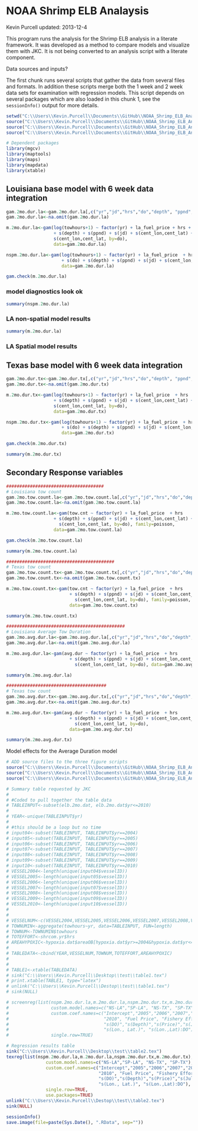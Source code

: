 NOAA Shrimp ELB Analaysis 
========================================================
Kevin Purcell
updated: 2013-12-4


This program runs the analysis for the Shrimp ELB analysis in a literate framework.  It was developed as a method to compare models and visualize them with JKC.  It is not being converted to an analysis script with a literate component.  

Data sources and inputs?  

The first chunk runs several scripts that gather the data from several files and formats.  In addition these scripts merge both the 1 week and 2 week data sets for examination with regression models.  This script depends on several packages which are also loaded in this chunk 1, see the ```sessionInfo()``` output for more details.  


```r
setwd("C:\\Users\\Kevin.Purcell\\Documents\\GitHub\\NOAA_Shrimp_ELB_Analysis")
source("C:\\Users\\Kevin.Purcell\\Documents\\GitHub\\NOAA_Shrimp_ELB_Analysis\\Data\\GatherSource\\gatherData.R")
source("C:\\Users\\Kevin.Purcell\\Documents\\GitHub\\NOAA_Shrimp_ELB_Analysis\\Data\\merge2moData.R")
source("C:\\Users\\Kevin.Purcell\\Documents\\GitHub\\NOAA_Shrimp_ELB_Analysis\\Data\\merge1wkData.R")

# Dependent packages
library(mgcv)
library(maptools)
library(maps)
library(mapdata)
library(xtable)
```


## Louisiana base model with 6 week data integration

```r
gam.2mo.dur.la<-gam.2mo.dur.la[,c("yr","jd","hrs","do","depth", "ppnd", "la_fuel_price","towhours","areaOB","cent_lon","cent_lat")]    
gam.2mo.dur.la<-na.omit(gam.2mo.dur.la)
```

```r
m.2mo.dur.la<-gam(log(towhours+1) ~ factor(yr) + la_fuel_price + hrs +
                  + s(depth) + s(ppnd) + s(jd) + s(cent_lon,cent_lat) + 
                  s(cent_lon,cent_lat, by=do),
                  data=gam.2mo.dur.la)

nspm.2mo.dur.la<-gam(log(towhours+1) ~ factor(yr) + la_fuel_price  + hrs 
                     + s(do) + s(depth) + s(ppnd) + s(jd) + s(cent_lon,cent_lat),
                     data=gam.2mo.dur.la)

```

```r
gam.check(m.2mo.dur.la)
```

### model diagnostics look ok

```r
summary(nspm.2mo.dur.la)
```
### LA non-spatial model results

```r
summary(m.2mo.dur.la)
```

### LA Spatial model results


## Texas base model with 6 week data integration

```r
gam.2mo.dur.tx<-gam.2mo.dur.tx[,c("yr","jd","hrs","do","depth", "ppnd", "la_fuel_price","towhours","areaOB","cent_lon","cent_lat")]    
gam.2mo.dur.tx<-na.omit(gam.2mo.dur.tx)
```


```r
m.2mo.dur.tx<-gam(log(towhours+1) ~ factor(yr) + la_fuel_price  + hrs 
                  + s(depth) + s(ppnd) + s(jd) + s(cent_lon,cent_lat) + 
                  s(cent_lon,cent_lat, by=do),
                  data=gam.2mo.dur.tx)

nspm.2mo.dur.tx<-gam(log(towhours+1) ~ factor(yr) + la_fuel_price  + hrs 
                     + s(do) + s(depth) + s(ppnd) + s(jd) + s(cent_lon,cent_lat),
                     data=gam.2mo.dur.tx)
```


```r
gam.check(m.2mo.dur.tx)
```

```r
summary(m.2mo.dur.tx)
```


## Secondary Response variables

```r
#####################################
# Louisiana tow count
gam.2mo.tow.count.la<-gam.2mo.tow.count.la[,c("yr","jd","hrs","do","depth", "ppnd", "la_fuel_price","tow.cnt","areaOB","cent_lon","cent_lat")]    
gam.2mo.tow.count.la<-na.omit(gam.2mo.tow.count.la)
```

```r
m.2mo.tow.count.la<-gam(tow.cnt ~ factor(yr) + la_fuel_price  + hrs   
                  + s(depth) + s(ppnd) + s(jd) + s(cent_lon,cent_lat) + 
                    s(cent_lon,cent_lat, by=do), family=poisson,
                  data=gam.2mo.tow.count.la)
```

```r
gam.check(m.2mo.tow.count.la)
```

```r
summary(m.2mo.tow.count.la)
```



```r
#########################################
# Texas tow count
gam.2mo.tow.count.tx<-gam.2mo.tow.count.tx[,c("yr","jd","hrs","do","depth", "ppnd", "la_fuel_price","tow.cnt","cent_lon","cent_lat")]    
gam.2mo.tow.count.tx<-na.omit(gam.2mo.tow.count.tx)
```


```r
m.2mo.tow.count.tx<-gam(tow.cnt ~ factor(yr) + la_fuel_price  + hrs   
                        + s(depth) + s(ppnd) + s(jd) + s(cent_lon,cent_lat) + 
                          s(cent_lon,cent_lat, by=do), family=poisson,
                        data=gam.2mo.tow.count.tx)
```


```r
summary(m.2mo.tow.count.tx)
```



```r
#############################################
# Louisiana Average Tow Duration
gam.2mo.avg.dur.la<-gam.2mo.avg.dur.la[,c("yr","jd","hrs","do","depth", "ppnd", "la_fuel_price","avg.dur","cent_lon","cent_lat")]    
gam.2mo.avg.dur.la<-na.omit(gam.2mo.avg.dur.la)
```

```r
m.2mo.avg.dur.la<-gam(avg.dur ~ factor(yr) + la_fuel_price  + hrs   
                        + s(depth) + s(ppnd) + s(jd) + s(cent_lon,cent_lat) + 
                          s(cent_lon,cent_lat, by=do), data=gam.2mo.avg.dur.la)

summary(m.2mo.avg.dur.la)

```



```r
######################################
# Texas tow count
gam.2mo.avg.dur.tx<-gam.2mo.avg.dur.tx[,c("yr","jd","hrs","do","depth", "ppnd", "la_fuel_price","avg.dur","cent_lon","cent_lat")]    
gam.2mo.avg.dur.tx<-na.omit(gam.2mo.avg.dur.tx)
```

```r
m.2mo.avg.dur.tx<-gam(avg.dur ~ factor(yr) + la_fuel_price  + hrs   
                        + s(depth) + s(ppnd) + s(jd) + s(cent_lon,cent_lat) + 
                          s(cent_lon,cent_lat, by=do), 
                        data=gam.2mo.avg.dur.tx)

summary(m.2mo.avg.dur.tx)
```
Model effects for the Average Duration model


```r
# ADD source files to the three figure scripts
source("C:\\Users\\Kevin.Purcell\\Documents\\GitHub\\NOAA_Shrimp_ELB_Analysis\\Analysis\\ResultsFigures\\Figure1.R")
source("C:\\Users\\Kevin.Purcell\\Documents\\GitHub\\NOAA_Shrimp_ELB_Analysis\\Analysis\\ResultsFigures\\Figure2.R")
source("C:\\Users\\Kevin.Purcell\\Documents\\GitHub\\NOAA_Shrimp_ELB_Analysis\\Analysis\\ResultsFigures\\Figure3.R")
```


```r
# Summary table requested by JKC
# 
# #Coded to pull together the table data
# TABLEINPUT<-subset(elb.2mo.dat, elb.2mo.dat$yr<=2010)
# 
# YEAR<-unique(TABLEINPUT$yr)
# 
# #this should be a loop but no time
# input04<-subset(TABLEINPUT, TABLEINPUT$yr==2004)
# input05<-subset(TABLEINPUT, TABLEINPUT$yr==2005)
# input06<-subset(TABLEINPUT, TABLEINPUT$yr==2006)
# input07<-subset(TABLEINPUT, TABLEINPUT$yr==2007)
# input08<-subset(TABLEINPUT, TABLEINPUT$yr==2008)
# input09<-subset(TABLEINPUT, TABLEINPUT$yr==2009)
# input10<-subset(TABLEINPUT, TABLEINPUT$yr==2010)
# VESSEL2004<-length(unique(input04$vesselID))
# VESSEL2005<-length(unique(input05$vesselID))
# VESSEL2006<-length(unique(input06$vesselID))
# VESSEL2007<-length(unique(input07$vesselID))
# VESSEL2008<-length(unique(input08$vesselID))
# VESSEL2009<-length(unique(input09$vesselID))
# VESSEL2010<-length(unique(input10$vesselID))
# 
# 
# VESSELNUM<-c(VESSEL2004,VESSEL2005,VESSEL2006,VESSEL2007,VESSEL2008,VESSEL2009,VESSEL2010)
# TOWNUMIN<-aggregate(towhours~yr, data=TABLEINPUT, FUN=length)
# TOWNUM<-TOWNUMIN$towhours
# TOTEFFORT<-shrcom.yr$hrs
# AREAHYPOXIC<-hypoxia.dat$areaOB[hypoxia.dat$yr>=2004&hypoxia.dat$yr<=2010]
# 
# TABLEDATA<-cbind(YEAR,VESSELNUM,TOWNUM,TOTEFFORT,AREAHYPOXIC)
# 
# 
# TABLE1<-xtable(TABLEDATA)
# sink("C:\\Users\\Kevin.Purcell\\Desktop\\test\\table1.tex")
# print.xtable(TABLE1, type="latex")
# unlink("C:\\Users\\Kevin.Purcell\\Destop\\test\\table1.tex")
# sink(NULL)

# screenreg(list(nspm.2mo.dur.la,m.2mo.dur.la,nspm.2mo.dur.tx,m.2mo.dur.tx), 
#                custom.model.names=c("NS-LA","SP-LA", "NS-TX", "SP-TX"),
#                custom.coef.names=c("Intercept","2005","2006","2007","2008","2009",
#                                    "2010", "Fuel Price", "Fishery Effort",
#                                    "s(DO)","s(Depth)","s(Price)","s(Julian Day)",
#                                    "s(Lon., Lat.)", "s(Lon.,Lat):DO"),
#                single.row=TRUE)

# Regression results table
sink("C:\\Users\\Kevin.Purcell\\Desktop\\test\\table2.tex")
texreg(list(nspm.2mo.dur.la,m.2mo.dur.la,nspm.2mo.dur.tx,m.2mo.dur.tx), 
               custom.model.names=c("NS-LA","SP-LA", "NS-TX", "SP-TX"),
               custom.coef.names=c("Intercept","2005","2006","2007","2008","2009",
                                   "2010", "Fuel Price", "Fishery Effort",
                                   "s(DO)","s(Depth)","s(Price)","s(Julian Day)",
                                   "s(Lon., Lat.)", "s(Lon.,Lat):DO"),
               single.row=TRUE,
               use.packages=TRUE)
unlink("C:\\Users\\Kevin.Purcell\\Destop\\test\\table2.tex")
sink(NULL)


```






```r
sessionInfo()
save.image(file=paste(Sys.Date(), ".RData", sep=""))
```


